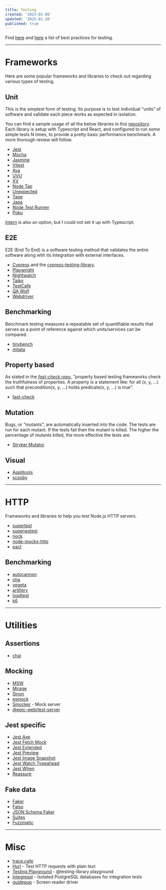 ```yaml
---
title: Testing
created: '2023-01-09'
updated: '2025-01-28'
published: true
---
```


Find [here](https://github.com/goldbergyoni/javascript-testing-best-practices) and
[here](https://github.com/testjavascript/nodejs-integration-tests-best-practices) a list of best practices for testing.

---

# Frameworks

Here are some popular frameworks and libraries to check out regarding various types of testing.

## Unit

This is the simplest form of testing. Its purpose is to test individual "units" of software and validate each piece works as expected in isolation.

You can find a sample usage of all the below libraries in this [repository](https://github.com/AlexGavalas/test-runners).
Each library is setup with Typescript and React, and configured to run some simple tests N times, to provide a pretty basic performance benchmark.
A more thorough review will follow.

- [Jest](https://github.com/facebook/jest)
- [Mocha](https://github.com/mochajs/mocha)
- [Jasmine](https://github.com/jasmine/jasmine)
- [Vitest](https://github.com/vitest-dev/vitest)
- [Ava](https://github.com/avajs/ava)
- [UVU](https://github.com/lukeed/uvu)
- [XV](https://github.com/typicode/xv)
- [Node Tap](https://github.com/tapjs/node-tap)
- [Unexpected](https://github.com/unexpectedjs/unexpected)
- [Tape](https://github.com/ljharb/tape)
- [Japa](https://github.com/japa/runner)
- [Node Test Runner](https://nodejs.org/docs/latest-v18.x/api/test.html)
- [Poku](https://github.com/wellwelwel/poku)

[Intern](https://github.com/theintern/intern) is also an option, but I could not set it up with Typescript.

## E2E

E2E (End To End) is a software testing method that validates the entire software along with its integration with external interfaces.

- [Cypress](https://github.com/cypress-io/cypress) and the [cypress-testing-library](https://github.com/testing-library/cypress-testing-library).
- [Playwright](https://github.com/microsoft/playwright)
- [Nightwatch](https://github.com/nightwatchjs/nightwatch)
- [Taiko](https://github.com/getgauge/taiko)
- [TestCafe](https://github.com/DevExpress/testcafe)
- [QA Wolf](https://github.com/qawolf/qawolf)
- [Webdriver](https://github.com/webdriverio/webdriverio)

## Benchmarking

Benchmark testing measures a repeatable set of quantifiable results that serves as a point of reference against which units/services can be compared.

- [tinybench](https://github.com/tinylibs/tinybench)
- [mitata](https://github.com/evanwashere/mitata)

## Property based

As stated in the <cite>[fast-check repo](https://github.com/dubzzz/fast-check)</cite>,
"property based testing frameworks check the truthfulness of properties.
A property is a statement like: for all (x, y, ...) such that precondition(x, y, ...) holds predicate(x, y, ...) is true".

- [fast-check](https://github.com/dubzzz/fast-check)

## Mutation

Bugs, or "mutants", are automatically inserted into the code. The tests are run for each mutant.
If the tests fail then the mutant is killed. The higher the percentage of mutants killed, the more effective the tests are.

- [Stryker Mutator](https://github.com/stryker-mutator/stryker-js)

## Visual

- [Applitools](https://applitools.com)
- [scooby](https://github.com/AnimaApp/scooby)

---

# HTTP

Frameworks and libraries to help you test Node.js HTTP servers.

- [supertest](https://github.com/ladjs/supertest)
- [superwstest](https://github.com/davidje13/superwstest)
- [nock](https://github.com/nock/nock)
- [node-mocks-http](https://github.com/howardabrams/node-mocks-http)
- [pact](https://github.com/pact-foundation/pact-js)

## Benchmarking

- [autocannon](https://github.com/mcollina/autocannon)
- [oha](https://github.com/hatoo/oha)
- [vegeta](https://github.com/tsenart/vegeta)
- [artillery](https://github.com/artilleryio/artillery)
- [loadtest](https://github.com/alexfernandez/loadtest)
- [k6](https://github.com/grafana/k6)

---

# Utilities

## Assertions

- [chai](https://github.com/chaijs/chai)

## Mocking

- [MSW](https://github.com/mswjs/msw)
- [Mirage](https://github.com/miragejs/miragejs)
- [Sinon](https://github.com/sinonjs/sinon)
- [esmock](https://github.com/iambumblehead/esmock)
- [Smocker](https://github.com/Thiht/smocker) - Mock server
- [@epic-web/test-server](https://github.com/epicweb-dev/test-server)

## Jest specific

- [Jest Axe](https://github.com/nickcolley/jest-axe)
- [Jest Fetch Mock](https://github.com/jefflau/jest-fetch-mock)
- [Jest Extended](https://github.com/jest-community/jest-extended)
- [Jest Preview](https://github.com/nvh95/jest-preview)
- [Jest Image Snapshot](https://github.com/americanexpress/jest-image-snapshot)
- [Jest Watch Typeahead](https://github.com/jest-community/jest-watch-typeahead)
- [Jest When](https://github.com/timkindberg/jest-when)
- [Reassure](https://github.com/callstack/reassure)

## Fake data

- [Faker](https://github.com/faker-js/faker/)
- [Falso](https://github.com/ngneat/falso)
- [JSON Schema Faker](https://github.com/json-schema-faker/json-schema-faker)
- [Suites](https://github.com/suites-dev/suites)
- [Fuzzmatic](https://github.com/ashleydavis/fuzzmatic)

---

# Misc

- [trace.cafe](https://trace.cafe/)
- [Hurl](https://github.com/Orange-OpenSource/hurl) - Test HTTP requests with plain text
- [Testing Playground](https://testing-playground.com/) - @testing-library playground
- [Integresql](https://github.com/allaboutapps/integresql) - Isolated PostgreSQL databases for integration tests
- [guidepup](https://github.com/guidepup/guidepup) - Screen reader driver
